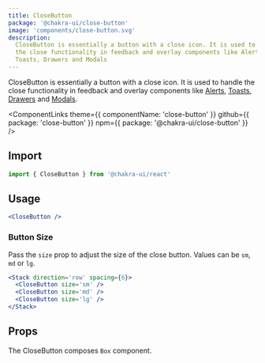 ```yaml
---
title: CloseButton
package: '@chakra-ui/close-button'
image: 'components/close-button.svg'
description:
  CloseButton is essentially a button with a close icon. It is used to handle
  the close functionality in feedback and overlay components like Alerts,
  Toasts, Drawers and Modals
---
```


CloseButton is essentially a button with a close icon. It is used to handle the
close functionality in feedback and overlay components like
[Alerts](/docs/components/feedback/alert),
[Toasts](/docs/components/feedback/toast),
[Drawers](/docs/components/overlay/drawer) and
[Modals](/docs/components/overlay/modal).

<ComponentLinks
  theme={{ componentName: 'close-button' }}
  github={{ package: 'close-button' }}
  npm={{ package: '@chakra-ui/close-button' }}
/>

<carbon-ad></carbon-ad>

## Import

```js
import { CloseButton } from '@chakra-ui/react'
```

## Usage

```jsx
<CloseButton />
```

### Button Size

Pass the `size` prop to adjust the size of the close button. Values can be `sm`,
`md` or `lg`.

```jsx
<Stack direction='row' spacing={6}>
  <CloseButton size='sm' />
  <CloseButton size='md' />
  <CloseButton size='lg' />
</Stack>
```

## Props

The CloseButton composes `Box` component.

<PropsTable of='CloseButton' />
